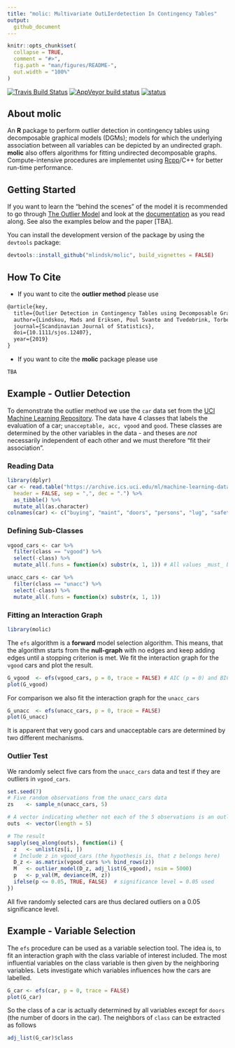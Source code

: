 ```yaml
---
title: "molic: Multivariate OutLIerdetection In Contingency Tables"
output:
  github_document
---
```


<!-- README.md is generated from README.Rmd. Please edit that file -->

```r
knitr::opts_chunk$set(
  collapse = TRUE,
  comment = "#>",
  fig.path = "man/figures/README-",
  out.width = "100%"
)
```

[![Travis Build Status](https://travis-ci.com/mlindsk/molic.svg?token=AuXvB5mAnHuxQxKszxph&branch=master)](https://travis-ci.com/mlindsk/molic)
[![AppVeyor build status](https://ci.appveyor.com/api/projects/status/github/mlindsk/molic?branch=master&svg=true)](https://ci.appveyor.com/project/mlindsk/molic)
[![status](https://joss.theoj.org/papers/9fa65ced7bf3db01343d68b4488196d8/status.svg)](https://joss.theoj.org/papers/9fa65ced7bf3db01343d68b4488196d8)

## About molic

An **R** package to perform outlier detection in contingency tables using decomposable graphical models (DGMs); models for which the underlying association between all variables can be depicted by an undirected graph. **molic** also offers algorithms for fitting undirected decomposable graphs. Compute-intensive procedures are implementet using [Rcpp](http://www.rcpp.org/)/C++ for better run-time performance.

## Getting Started
If you want to learn the "behind the scenes" of the model it is recommended to go through [The Outlier Model](https://mlindsk.github.io/molic/articles/) and look at the [documentation](https://mlindsk.github.io/molic/reference/index.html) as you read along. See also the examples below and the paper [TBA].

You can install the development version of the package by using the `devtools` package:

```r
devtools::install_github("mlindsk/molic", build_vignettes = FALSE)
```

## How To Cite

 - If you want to cite the **outlier method** please use

```latex
@article{key,
  title={Outlier Detection in Contingency Tables using Decomposable Graphical Models},
  author={Lindskou, Mads and Eriksen, Poul Svante and Tvedebrink, Torben},
  journal={Scandinavian Journal of Statistics},
  doi={10.1111/sjos.12407},
  year={2019}
}
```

 - If you want to cite the **molic** package please use

```latex
TBA
```

## Example - Outlier Detection

To demonstrate the outlier method we use the `car` data set from the [UCI Machine Learning Repository](https://archive.ics.uci.edu/ml/index.php). The data have $4$ classes that labels the evaluation of a car; `unacceptable, acc, vgood` and `good`. These classes are determined by the other variables in the data - and theses are _not_ necessarily independent of each other and we must therefore "fit their association".

### Reading Data

```r
library(dplyr)
car <- read.table("https://archive.ics.uci.edu/ml/machine-learning-databases/car/car.data",
  header = FALSE, sep = ",", dec = ".") %>%
  as_tibble() %>%
  mutate_all(as.character)
colnames(car) <- c("buying", "maint", "doors", "persons", "lug", "safety", "class")
```

### Defining Sub-Classes

```r
vgood_cars <- car %>%
  filter(class == "vgood") %>%
  select(-class) %>%
  mutate_all(.funs = function(x) substr(x, 1, 1)) # All values _must_ be a single character!

unacc_cars <- car %>%
  filter(class == "unacc") %>%
  select(-class) %>%
  mutate_all(.funs = function(x) substr(x, 1, 1))
```

### Fitting an Interaction Graph

```r
library(molic)
```

The `efs` algorithm is a **forward** model selection algorithm. This means, that the algorithm starts from the **null-graph** with no edges and keep adding edges until a stopping criterion is met.  We fit the interaction graph for the `vgood` cars and plot the result.

```r
G_vgood  <- efs(vgood_cars, p = 0, trace = FALSE) # AIC (p = 0) and BIC (p = 1)
plot(G_vgood)
```

For comparison we also fit the interaction graph for the `unacc_cars`

```r
G_unacc  <- efs(unacc_cars, p = 0, trace = FALSE)
plot(G_unacc)
```

It is apparent that very good cars and unacceptable cars are determined by two different mechanisms.

### Outlier Test

We randomly select five cars from the `unacc_cars` data and test if they are outliers in `vgood_cars`.

```r
set.seed(7)
# Five random observations from the unacc_cars data
zs    <- sample_n(unacc_cars, 5)

# A vector indicating whether not each of the 5 observations is an outlier in vgood_cars
outs  <- vector(length = 5)

# The result
sapply(seq_along(outs), function(i) {
  z   <- unlist(zs[i, ])
  # Include z in vgood_cars (the hypothesis is, that z belongs here)
  D_z <- as.matrix(vgood_cars %>% bind_rows(z))
  M   <- outlier_model(D_z, adj_list(G_vgood), nsim = 5000)
  p   <- p_val(M, deviance(M, z))
  ifelse(p <= 0.05, TRUE, FALSE)  # significance level = 0.05 used
})
```
All five randomly selected cars are thus declared outliers on a $0.05$ significance level.

## Example - Variable Selection
The `efs` procedure can be used as a variable selection tool. The idea is, to fit an interaction graph with the class variable of interest included. The most influential variables on the class variable is then given by the neighboring variables. Lets investigate which variables influences how the cars are labelled.

```r
G_car <- efs(car, p = 0, trace = FALSE)
plot(G_car)
```

So the class of a car is actually determined by all variables except for `doors` (the number of doors in the car). The neighbors of `class` can be extracted as follows

```r
adj_list(G_car)$class
```
<!-- We can also state e.g. that the `safety` of a car is independent of the price (the `buying` varible) when the class of the car is known; this phenomena is also known as _conditional independence_.  -->

<!-- We could also use the **backward** selection algorithm and start from the **complete graph** where all edges are included and remove edges until a stopping criterion is met. -->

<!-- ```{r var-select2, fig.align = "center"} -->
<!-- G_complete <- make_complete_graph(colnames(car)) -->
<!-- G_car2 <- bws(car, G_complete, p = 0, trace = FALSE) -->
<!-- plot(G_car2) -->
<!-- ``` -->

